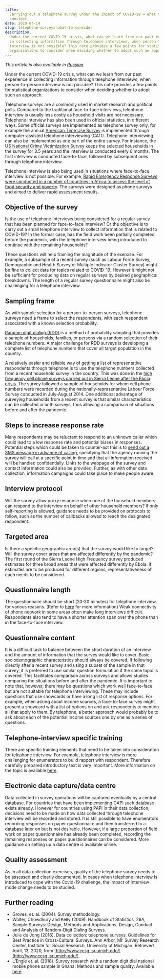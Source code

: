 ```yaml
---
title:
  Carrying out a telephone survey under the impact of COVID-19 — What to
  consider
date: 2020-04-14
slug: telephone-surveys-what-to-consider
description:
  Under the current COVID-19 crisis, what can we learn from our past experience
  in collecting information through telephone interviews, when person-to-person
  interview is not possible? This note provides a few points for statistical
  organizations to consider when deciding whether to adopt such an approach.
---
```


_This article is also available in
[Russian](/telephone-surveys-what-to-consider-RU.pdf)._

Under the current COVID-19 crisis, what can we learn from our past experience in
collecting information through telephone interviews, when person-to-person
interview is not possible? This note provides a few points for statistical
organizations to consider when deciding whether to adopt such an approach.

Telephone surveys are a commonly used in market research and political polls.
Compared to the traditional face-to-face interviews, telephone interview is
usually less costly as household visits are not necessary. Telephone interview
has also been used in official statistics, in different ways. Some official
surveys are implemented as telephone survey only, for example the annual
[American Time Use Survey](https://www.bls.gov/tus/) is implemented through
computer-assisted telephone interviewing (CATI). Telephone interviewing can also
be implemented as one part of the entire survey. For instance, the
[US National Crime Victimization Survey](https://www.bjs.gov/index.cfm?ty=dcdetail&iid=245)
keeps the selected households in the survey for 3.5 years and the interview is
conducted every 6 months. The first interview is conducted face-to-face,
followed by subsequent ones through telephone interview.

Telephone interview is also being used in situations where face-to-face
interview is not possible. For example,
[Rapid Emergency Response Surveys were conducted in a number of countries in Africa to assess the level of food security and poverty](https://blogs.worldbank.org/developmenttalk/informing-rapid-emergency-response-phone-surveys).
The surveys were designed as phone surveys and aimed to deliver rapid assessment
results.

## Objective of the survey

Is the use of telephone interviews being considered for a regular survey that
has been planned for face-to-face interview? Or the objective is to carry out a
small telephone interview to collect information that is related to COVID-19? In
the formar case, has the field work been partially completed before the
pandemic, with the telephone interview being introduced to continue with the
remaining households?

These questions will help framing the magnitude of the exercise. For example, a
subsample of a recent survey (such as Labour Force Survey, Demographic and
Health Survey or Multiple Indicator Cluster Survey) might be fine to collect
data for topics related to COVID-19. However it might not be sufficient for
producing data on regular surveys by desired geographical breakdowns. The length
of a regular survey questionnaire might also be challenging for a telephone
interview.

## Sampling frame

As with sample selection for a person-to-person surveys, telephone surveys need
a frame to select the respondents, with each respondent associated with a known
selection probability.

[Random digit dialing (RDD)](https://www.sciencedirect.com/handbook/handbook-of-statistics/vol/29/part/PA)
is a method of probability sampling that provides a sample of households,
families, or persons via a random selection of their telephone numbers. A major
challenge for RDD surveys is developing a complete list of telephone numbers
that cover all target population in the country.

A relatively easier and reliable way of getting a list of representative
respondents through telephone is to use the telephone numbers collected from a
recent household survey in the country. This was done in the
[high frequency cell phone surveys carried out in Sierra Leone after the Ebola crisis](https://microdata.worldbank.org/index.php/catalog/2695).
The survey followed a sample of households for whom cell phone numbers were
recorded during the nationally-representative Labour Force Survey conducted in
July-August 2014. One additional advantage of surveying households from a recent
survey is that similar characteristics can be collected in both surveys, thus
allowing a comparison of situations before and after the pandemic.

## Steps to increase response rate

Many respondents may be reluctant to respond to an unknown caller which could
lead to a low response rate and potential biases in responses. Potential steps
which could be taken to counter-act this is to
[send out a SMS message in advance of calling](https://journals.plos.org/plosone/article?id=10.1371/journal.pone.0150231),
specifying that the agency running the survey will call at a specific point in
time and that all information received will be handled confidentially. Links to
the webpage of the survey and contact information could also be provided.
Further, as with other data collection, information campaigns could take place
to make people aware.

## Interview protocol

Will the survey allow proxy response when one of the household members can
respond to the interview on behalf of other household members? If only
self-reporting is allowed, guidance needs to be provided on protocols to follow,
such as the number of callbacks allowed to reach the designated respondent.

## Targeted area

Is there a specific geographic area(s) that the survey would like to target?
Will the survey cover areas that are affected differently by the pandemic? The
first round of the Sierra Leone High Frequency survey produced estimates for
three broad areas that were affected differently by Ebola. If estimates are to
be produced for different regions, representativeness of each needs to be
considered.

## Questionnaire length

The questionnaire should be short (20-30 minutes) for telephone interview, for
various reasons. (Refer to
[here](https://www.palgrave.com/gp/book/9783030251192) for more information)
Weak connectivity of phone network in some areas often make long interviews
difficult. Respondents also tend to have a shorter attention span over the phone
than in the face-to-face interview.

## Questionnaire content

It is a difficult task to balance between the short duration of an interview and
the amount of information that the survey would like to cover. Basic
sociodemographic characteristics should always be covered. If following directly
after a recent survey and using a subset of the sample in that survey, it is
preferred to use similar question formulation if the same topic is covered. This
facilitates comparison across surveys and allows studies comparing the
situations before and after the pandemic. It is important to note that, however,
there may be questions which work well face-to-face but are not suitable for
telephone interviewing. These may include questions that use showcards or have a
long list of response options. For example, when asking about income sources, a
face-to-face survey might present a showcard with a list of options on and ask
respondents to mention all that apply to them. By telephone, a better approach
would probably be to ask about each of the potential income sources one by one
as a series of questions.

## Telephone-interview specific training

There are specific training elements that need to be taken into consideration
for telephone interview. For example, telephone interview is more challenging
for enumerators to build rapport with respondent. Therefore carefully prepared
introductory text is very important. More information on the topic is available
[here](http://www.ccsg.isr.umich.edu/).

## Electronic data capture/data centre

Data collected in survey operations will be captured eventually by a central
database. For countries that have been implementing CAPI such database exists
already. However for countries using PAPI in their data collection, decisions
need to be made on how data collected through telephone interview will be
recorded and stored. It is still possible to have enumerators recording
responses on paper questionnaire and then transferred to a database later on but
is not desirable. However, if a large proportion of field work on paper
questionnaire has already been completed, recording the remaining responses on
paper questionnaires can be considered. More guidance on setting up a data
centre is available online.

## Quality assessment

As in all data collection exercises, quality of the telephone survey needs to be
assessed and clearly documented. In cases when telephone interview is introduced
to cope with the Covid-19 challenge, the impact of interview mode change needs
to be studied.

## Further reading

- Groves, et. al. (2004). Survey methodology.
- Wolter, Chowdhury and Kelly (2009). Handbook of Statistics, 29A, Sample
  Surveys: Design, Methods and Applications, Design, Conduct and Analysis of
  Random-Digit Dialing Surveys.
- Julie de Jong (2016). Data collection: telephone surveys. Guidelines for Best
  Practice in Cross-Cultural Surveys. Ann Arbor, MI: Survey Research Center,
  Institute for Social Research, University of Michigan. Retrieved April, 13,
  2020, from [http://www.ccsg.isr.umich.edu/](http://www.ccsg.isr.umich.edu/).
- L’Engle et. al. (2018). Survey research with a random digit dial national
  mobile phone sample in Ghana: Methods and sample quality. Available
  [here](https://journals.plos.org/plosone/article?id=10.1371/journal.pone.0190902).
